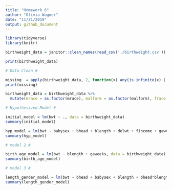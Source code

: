 ```yaml
---
title: "Homework 6"
author: "Olivia Wagner"
date: "11/21/2019"
output: github_document
---
```


```r
library(tidyverse)
library(knitr)
```

```r
birthweight_data = janitor::clean_names(read_csv('./birthweight.csv'))

print(birthweight_data)

# Data Clean #

missing  = apply(birthweight_data, 2, function(x) any(is.infinite(x) | is.na(x)))
print(missing)

birthweight_data = birthweight_data %>%
  mutate(mrace = as.factor(mrace), malform = as.factor(malform), frace = as.factor(frace), babysex = as.factor(babysex)) 

# Hypothesized Model #

initial_model = lm(bwt ~ ., data = birthweight_data)
summary(initial_model)

hyp_model = lm(bwt ~ babysex + bhead + blength + delwt + fincome + gaweeks + mrace + parity + ppwt + blength*bhead + delwt*ppwt, data = birthweight_data)
summary(hyp_model)

# model 2 #

birth_age_model = lm(bwt ~ blength + gaweeks, data = birthweight_data)
summary(birth_age_model)

# model 3 #

length_gender_model = lm(bwt ~ bhead + babysex + blength + bhead*blength + bhead*babysex + babysex*blength + babysex*blength*bhead, data = birthweight_data)
summary(length_gender_model)

```

